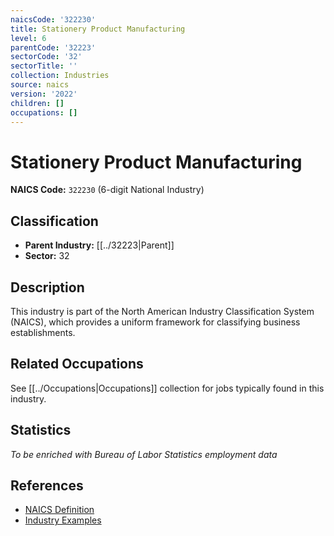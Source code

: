 ```yaml
---
naicsCode: '322230'
title: Stationery Product Manufacturing
level: 6
parentCode: '32223'
sectorCode: '32'
sectorTitle: ''
collection: Industries
source: naics
version: '2022'
children: []
occupations: []
---
```

# Stationery Product Manufacturing

**NAICS Code:** `322230` (6-digit National Industry)

## Classification

- **Parent Industry:** [[../32223|Parent]]
- **Sector:** 32

## Description

This industry is part of the North American Industry Classification System (NAICS), which provides a uniform framework for classifying business establishments.

## Related Occupations

See [[../Occupations|Occupations]] collection for jobs typically found in this industry.

## Statistics

*To be enriched with Bureau of Labor Statistics employment data*

## References

- [NAICS Definition](https://www.census.gov/naics/)
- [Industry Examples](https://www.census.gov/naics/2022NAICS/)
